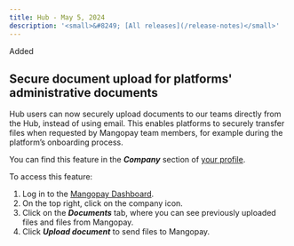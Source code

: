 ```yaml
---
title: Hub - May 5, 2024
description: '<small>&#8249; [All releases](/release-notes)</small>'
---
```


<div class="release-notes-page">

<div class="pill pill-green">Added</div>  

## Secure document upload for platforms' administrative documents

Hub users can now securely upload documents to our teams directly from the Hub, instead of using email. This enables platforms to securely transfer files when requested by Mangopay team members, for example during the platform’s onboarding process.

You can find this feature in the ***Company*** section of <a href="https://hub.mangopay.com/user-profile">your profile</a>.

To access this feature:

1. Log in to the <a href="https://hub.mangopay.com/" target="blank">Mangopay Dashboard</a>.
2. On the top right, click on the company icon.
3. Click on the ***Documents*** tab, where you can see previously uploaded files and files from Mangopay. 
5. Click ***Upload document*** to send files to Mangopay.

</div>
